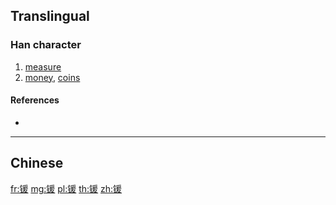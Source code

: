 {{character info/new}}
{{also|鍰}}
==Translingual==

===Han character===
{{Han char|rn=167|rad=钅|as=09|sn=14|four=|canj=CBME,OPBME,XCBME}}

# [[measure]]
# [[money]], [[coins]]

====References====
* {{Han ref|kx=1328.061|hdz=64234.060|uh=953E|ud=38206}}

----

==Chinese==
{{zh-see|鍰}}

[[fr:锾]]
[[mg:锾]]
[[pl:锾]]
[[th:锾]]
[[zh:锾]]